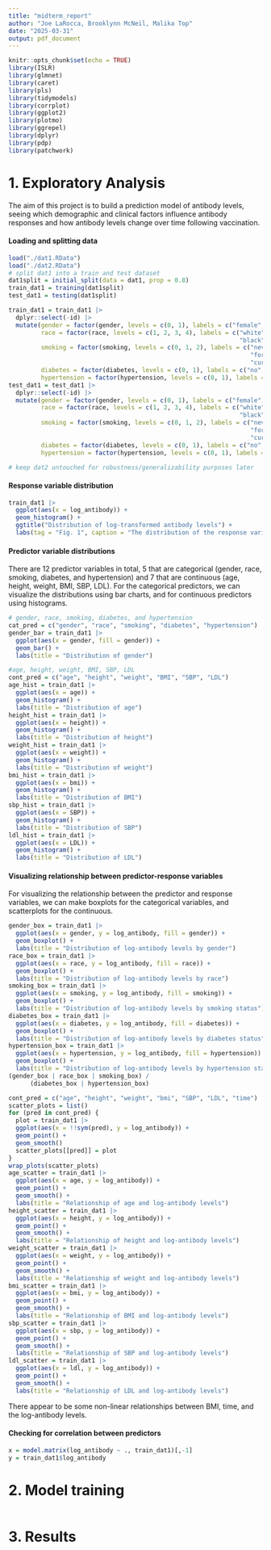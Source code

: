 ```yaml
---
title: "midterm_report"
author: "Joe LaRocca, Brooklynn McNeil, Malika Top"
date: "2025-03-31"
output: pdf_document
---
```


```r
knitr::opts_chunk$set(echo = TRUE)
library(ISLR)
library(glmnet)
library(caret)
library(pls)
library(tidymodels)
library(corrplot)
library(ggplot2)
library(plotmo)
library(ggrepel)
library(dplyr)
library(pdp)
library(patchwork)
```


# 1. Exploratory Analysis
The aim of this project is to build a prediction model of antibody levels, seeing which demographic and clinical factors influence antibody responses and how antibody levels change over time following vaccination.



#### Loading and splitting data
```r
load("./dat1.RData")
load("./dat2.RData")
# split dat1 into a train and test dataset
dat1split = initial_split(data = dat1, prop = 0.8) 
train_dat1 = training(dat1split)
test_dat1 = testing(dat1split)

train_dat1 = train_dat1 |> 
  dplyr::select(-id) |> 
  mutate(gender = factor(gender, levels = c(0, 1), labels = c("female", "male")),
         race = factor(race, levels = c(1, 2, 3, 4), labels = c("white", "asian", 
                                                                "black", "hispanic")),
         smoking = factor(smoking, levels = c(0, 1, 2), labels = c("never smoked",
                                                                   "former smoker",
                                                                   "current smoker")),
         diabetes = factor(diabetes, levels = c(0, 1), labels = c("no", "yes")),
         hypertension = factor(hypertension, levels = c(0, 1), labels = c("no", "yes")))
test_dat1 = test_dat1 |> 
  dplyr::select(-id) |> 
  mutate(gender = factor(gender, levels = c(0, 1), labels = c("female", "male")),
         race = factor(race, levels = c(1, 2, 3, 4), labels = c("white", "asian", 
                                                                "black", "hispanic")),
         smoking = factor(smoking, levels = c(0, 1, 2), labels = c("never smoked",
                                                                   "former smoker",
                                                                   "current smoker")),
         diabetes = factor(diabetes, levels = c(0, 1), labels = c("no", "yes")),
         hypertension = factor(hypertension, levels = c(0, 1), labels = c("no", "yes")))

# keep dat2 untouched for robustness/generalizability purposes later

```
#### Response variable distribution
```r
train_dat1 |>
  ggplot(aes(x = log_antibody)) +
  geom_histogram() +
  ggtitle("Distribution of log-transformed antibody levels") +
  labs(tag = "Fig. 1", caption = "The distribution of the response variable is normal so no transformations need to be applied." ) 
```
#### Predictor variable distributions

There are 12 predictor variables in total, 5 that are categorical (gender, race, smoking, diabetes, and hypertension) and 7 that are continuous (age, height, weight, BMI, SBP, LDL). For the categorical predictors, we can visualize the distributions using bar charts, and for continuous predictors using histograms.

```r
# gender, race, smoking, diabetes, and hypertension
cat_pred = c("gender", "race", "smoking", "diabetes", "hypertension")
gender_bar = train_dat1 |> 
  ggplot(aes(x = gender, fill = gender)) +
  geom_bar() +
  labs(title = "Distribution of gender")
```


```r
#age, height, weight, BMI, SBP, LDL
cont_pred = c("age", "height", "weight", "BMI", "SBP", "LDL")
age_hist = train_dat1 |> 
  ggplot(aes(x = age)) +
  geom_histogram() +
  labs(title = "Distribution of age")
height_hist = train_dat1 |> 
  ggplot(aes(x = height)) +
  geom_histogram() +
  labs(title = "Distribution of height")
weight_hist = train_dat1 |> 
  ggplot(aes(x = weight)) +
  geom_histogram() +
  labs(title = "Distribution of weight")
bmi_hist = train_dat1 |> 
  ggplot(aes(x = bmi)) +
  geom_histogram() +
  labs(title = "Distribution of BMI")
sbp_hist = train_dat1 |> 
  ggplot(aes(x = SBP)) +
  geom_histogram() +
  labs(title = "Distribution of SBP")
ldl_hist = train_dat1 |> 
  ggplot(aes(x = LDL)) +
  geom_histogram() +
  labs(title = "Distribution of LDL")
```


#### Visualizing relationship between predictor-response variables
For visualizing the relationship between the predictor and response variables, we can make boxplots for the categorical variables, and scatterplots for the continuous. 
```r
gender_box = train_dat1 |> 
  ggplot(aes(x = gender, y = log_antibody, fill = gender)) +
  geom_boxplot() +
  labs(title = "Distribution of log-antibody levels by gender")
race_box = train_dat1 |> 
  ggplot(aes(x = race, y = log_antibody, fill = race)) +
  geom_boxplot() +
  labs(title = "Distribution of log-antibody levels by race")
smoking_box = train_dat1 |> 
  ggplot(aes(x = smoking, y = log_antibody, fill = smoking)) +
  geom_boxplot() +
  labs(title = "Distribution of log-antibody levels by smoking status")
diabetes_box = train_dat1 |> 
  ggplot(aes(x = diabetes, y = log_antibody, fill = diabetes)) +
  geom_boxplot() +
  labs(title = "Distribution of log-antibody levels by diabetes status")
hypertension_box = train_dat1 |> 
  ggplot(aes(x = hypertension, y = log_antibody, fill = hypertension)) +
  geom_boxplot() +
  labs(title = "Distribution of log-antibody levels by hypertension status")
(gender_box | race_box | smoking_box) /
      (diabetes_box | hypertension_box)
```

```r
cont_pred = c("age", "height", "weight", "bmi", "SBP", "LDL", "time")
scatter_plots = list()
for (pred in cont_pred) {
  plot = train_dat1 |> 
  ggplot(aes(x = !!sym(pred), y = log_antibody)) +
  geom_point() +
  geom_smooth() 
  scatter_plots[[pred]] = plot
}
wrap_plots(scatter_plots)
age_scatter = train_dat1 |> 
  ggplot(aes(x = age, y = log_antibody)) +
  geom_point() +
  geom_smooth() +
  labs(title = "Relationship of age and log-antibody levels") 
height_scatter = train_dat1 |> 
  ggplot(aes(x = height, y = log_antibody)) +
  geom_point() +
  geom_smooth() +
  labs(title = "Relationship of height and log-antibody levels") 
weight_scatter = train_dat1 |> 
  ggplot(aes(x = weight, y = log_antibody)) +
  geom_point() +
  geom_smooth() +
  labs(title = "Relationship of weight and log-antibody levels") 
bmi_scatter = train_dat1 |> 
  ggplot(aes(x = bmi, y = log_antibody)) +
  geom_point() +
  geom_smooth() +
  labs(title = "Relationship of BMI and log-antibody levels") 
sbp_scatter = train_dat1 |> 
  ggplot(aes(x = sbp, y = log_antibody)) +
  geom_point() +
  geom_smooth() +
  labs(title = "Relationship of SBP and log-antibody levels") 
ldl_scatter = train_dat1 |> 
  ggplot(aes(x = ldl, y = log_antibody)) +
  geom_point() +
  geom_smooth() +
  labs(title = "Relationship of LDL and log-antibody levels") 
```
There appear to be some non-linear relationships between BMI, time, and the log-antibody levels.  

#### Checking for correlation between predictors
```r
x = model.matrix(log_antibody ~ ., train_dat1)[,-1]
y = train_dat1$log_antibody
```

# 2. Model training
```r

```

# 3. Results
















